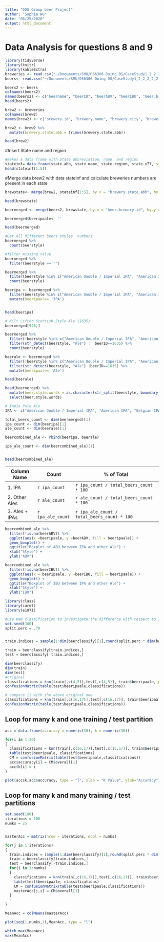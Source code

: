 ```yaml
---
title: "DDS Group beer Project"
author: "Sophia Wu"
date: "06/25/2020"
output: html_document
---
```


# Data Analysis for questions 8 and 9

```r

library(tidyverse)
library(knitr)
library(kableExtra)
breweries <- read.csv("~/Documents/SMU/DS6306 Doing DS/CaseStudy1_2_2_2_2_2-2/Breweries.csv")
beers<- read.csv("~/Documents/SMU/DS6306 Doing DS/CaseStudy1_2_2_2_2_2-2/Beers.csv")
```

```r
beers2 <- beers
colnames(beers2)
names(beers2) <- c("beername", "beerID", "beerABV", "beerIBU", "beer.brewery.id", "beerstyle", "beerOunce")
head(beers2)

```

```r
brew2 <- breweries
colnames(brew2)
names(brew2) <- c("brewery.id", "brewery.name", "brewery.city", "brewery.state.abb")

brew2 <- brew2 %>%
  mutate(brewery.state.abb = trimws(brewery.state.abb))

head(brew2)

```

#Insert State name and region

```r
#makes a data frame with State abbreviation, name  and region
stateinf= data.frame(state.abb, state.name, state.region, state.x77, stringsAsFactors=FALSE) 
head(stateinf[1:5])


```
#Merge data brew2 with data stateinf and calculate breweries numbers are present in each state

```r

brewstate<- merge(brew2, stateinf[1:5], by.x = "brewery.state.abb", by.y = "state.abb", all.x = TRUE)

head(brewstate)


```


```r

beermerged <- merge(beers2, brewstate, by.x = "beer.brewery.id", by.y = "brewery.id")

```


```r

beermerged$beeripaale<- ''

head(beermerged)

```


```r
#Get all different beers styles' numbers
beermerged %>%
  count(beerstyle)
```


```r
#filter missing value
beermerged %>%
  filter(beerstyle == '')

```


```r

beermerged %>%
  filter(beerstyle %in% c("American Double / Imperial IPA", "American IPA", "Belgian IPA", "English India Pale Ale (IPA)")) %>%
  count(beerstyle)

beeripa <- beermerged %>%
  filter(beerstyle %in% c("American Double / Imperial IPA", "American IPA", "Belgian IPA", "English India Pale Ale (IPA)")) %>%
  mutate(beeripaale= 'IPA')


head(beeripa)
```



```r

# Kilt Lifter Scottish-Style Ale (1635)
beermerged[946,]

beermerged %>%
  filter(!beerstyle %in% c("American Double / Imperial IPA", "American IPA", "Belgian IPA", "English India Pale Ale (IPA)")) %>%
  filter(str_detect(beerstyle, "Ale") |  beerID==1635) %>%
  count(beerstyle)

beerale <- beermerged %>%
  filter(!beerstyle %in% c("American Double / Imperial IPA", "American IPA", "Belgian IPA", "English India Pale Ale (IPA)")) %>%
  filter(str_detect(beerstyle, "Ale") |beerID==1635) %>%
  mutate(beeripaale= 'Ale')

head(beerale)

```


```r

head(beermerged) %>%
  mutate(beer.style.words = as.character(str_split(beerstyle, boundary("word")))) %>%
  select(beer.style.words)


```

```r

# India Pale Ale
IPA <- c("American Double / Imperial IPA", "American IPA", "Belgian IPA", "English India Pale Ale (IPA)")


```



```r

total_beers_count <- dim(beermerged)[1]
ipa_count <- dim(beeripa)[1]
ale_count <- dim(beerale)[1]

beercombined_ale <- rbind(beeripa, beerale)

ipa_ale_count <- dim(beercombined_ale)[1]


head(beercombined_ale)

```

  Column Name      |Count                 |% of Total
  -----------------|--------------------- |------------------------------------------------
  1.  IPA          |    `r ipa_count`	    | `r ipa_count / total_beers_count * 100`
  2.  Other Ales   |    `r ale_count`	    | `r ale_count / total_beers_count * 100`
  3.  Ales + IPAs  |    `r ipa_ale_count` | `r ipa_ale_count / total_beers_count * 100`
  
  
```r

beercombined_ale %>% 
  filter(!is.na(beerABV)) %>%
  ggplot(aes(x =beeripaale, y =beerABV, fill = beeripaale)) + 
  geom_boxplot() + 
  ggtitle("Boxplot of ABU between IPA and other Ale") + 
  xlab("Style") + 
  ylab("ABV")

```
  
 
 
```r

beercombined_ale %>% 
  filter(!is.na(beerIBU)) %>%
  ggplot(aes(x = beeripaale, y =beerIBU, fill = beeripaale)) + 
  geom_boxplot() + 
  ggtitle("Boxplot of IBU between IPA and other Ale") + 
  xlab("Style") + 
  ylab("IBU")

```
 
```r
library(class)
library(caret)
library(e1071)

#use KNN classification to investigate the difference with respect to IBV and ABU between IPA and ALE
set.seed(300)
split.perc = .70


train.indices = sample(1:dim(beerclassify)[1],round(split.perc * dim(beerclassify)[1]))

train = beerclassify[train.indices,]
test = beerclassify[-train.indices,]

dim(beerclassify) 
dim(train) 
dim(test)
#original
classifications = knn(train[,c(4,5)],test[,c(4,5)], train$beeripaale, prob = TRUE, k = 10)
confusionMatrix(table(test$beeripaale,classifications))

# compare it with the above original one
classifications = knn(train[,c(16,17)],test[,c(16,17)], train$beeripaale, prob = TRUE, k = 17)
confusionMatrix(table(test$beeripaale,classifications))


```


## Loop for many k and one training / test partition
```r
acc = data.frame(accuracy = numeric(30), k = numeric(30))

for(i in 1:30)
{
  classifications = knn(train[,c(16,17)],test[,c(16,17)], train$beeripaale, prob = TRUE, k = i)
  table(test$beeripaale, classifications)
  CM = confusionMatrix(table(test$beeripaale,classifications))
  acc$accuracy[i] = CM$overall[1]
  acc$k[i] = i
}

plot(acc$k,acc$accuracy, type = "l", xlab = "K Value", ylab="Accuracy")

```
## Loop for many k and many training / test partitions
```r

set.seed(100)
iterations = 100
numks = 25


masterAcc = matrix(nrow = iterations, ncol = numks)

for(j in 1:iterations)
{
  train.indices = sample(1:dim(beerclassify)[1],round(split.perc * dim(beerclassify)[1]))
  train = beerclassify[train.indices,]
  test = beerclassify[-train.indices,]
  for(i in 1:numks)
  {
    classifications = knn(train[,c(16,17)],test[,c(16,17)], train$beeripaale, prob = TRUE, k = i)
    table(test$beeripaale, classifications)
    CM = confusionMatrix(table(test$beeripaale,classifications))
    masterAcc[j,i] = CM$overall[1]
  }
  
}

MeanAcc = colMeans(masterAcc)

plot(seq(1,numks,1),MeanAcc, type = "l")

which.max(MeanAcc)
max(MeanAcc)



```

